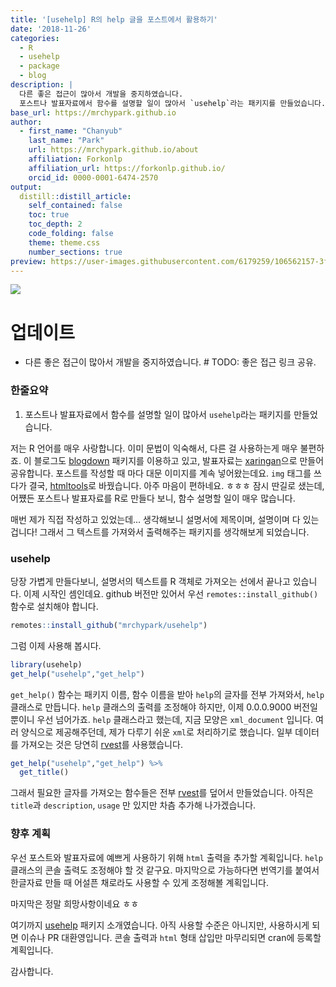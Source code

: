 ```yaml
---
title: '[usehelp] R의 help 글을 포스트에서 활용하기'
date: '2018-11-26'
categories:
  - R
  - usehelp
  - package
  - blog
description: |
  다른 좋은 접근이 많아서 개발을 중지하였습니다. 
  포스트나 발표자료에서 함수를 설명할 일이 많아서 `usehelp`라는 패키지를 만들었습니다.
base_url: https://mrchypark.github.io
author:
  - first_name: "Chanyub"
    last_name: "Park"
    url: https://mrchypark.github.io/about
    affiliation: Forkonlp
    affiliation_url: https://forkonlp.github.io/
    orcid_id: 0000-0001-6474-2570
output:
  distill::distill_article:
    self_contained: false
    toc: true
    toc_depth: 2
    code_folding: false
    theme: theme.css
    number_sections: true
preview: https://user-images.githubusercontent.com/6179259/106562157-3fbb1d00-656d-11eb-8c40-6740e14ecc1f.png
---
```


<img src="https://user-images.githubusercontent.com/6179259/106562157-3fbb1d00-656d-11eb-8c40-6740e14ecc1f.png" wigth=100%>

# 업데이트

* 다른 좋은 접근이 많아서 개발을 중지하였습니다.
# TODO: 좋은 접근 링크 공유.

### 한줄요약

1. 포스트나 발표자료에서 함수를 설명할 일이 많아서 `usehelp`라는 패키지를 만들었습니다.

저는 R 언어를 매우 사랑합니다.
이미 문법이 익숙해서, 다른 걸 사용하는게 매우 불편하죠.
이 블로그도 [blogdown][blogdown] 패키지를 이용하고 있고, 발표자료는 [xaringan][xaringan]으로 만들어 공유합니다.
포스트를 작성할 때 마다 대문 이미지를 계속 넣어왔는데요.
`img` 태그를 쓰다가 결국, [htmltools][htmltools]로 바꿨습니다.
아주 마음이 편하네요. ㅎㅎㅎ
잠시 딴길로 샜는데, 어쩄든 포스트나 발표자료를 R로 만들다 보니, 함수 설명할 일이 매우 많습니다.

매번 제가 직접 작성하고 있었는데...
생각해보니 설명서에 제목이며, 설명이며 다 있는 겁니다!
그래서 그 텍스트를 가져와서 출력해주는 패키지를 생각해보게 되었습니다.

### usehelp

당장 가볍게 만들다보니, 설명서의 텍스트를 R 객체로 가져오는 선에서 끝나고 있습니다.
이제 시작인 셈인데요.
github 버전만 있어서 우선 `remotes::install_github()` 함수로 설치해야 합니다.

```r
remotes::install_github("mrchypark/usehelp")
```

그럼 이제 사용해 봅시다.


```r
library(usehelp)
get_help("usehelp","get_help")
```

`get_help()` 함수는 패키지 이름, 함수 이름을 받아 `help`의 글자를 전부 가져와서, `help` 클래스로 만듭니다.
`help` 클래스의 출력를 조정해야 하지만, 이제 0.0.0.9000 버전일 뿐이니 우선 넘어가죠.
`help` 클래스라고 했는데, 지금 모양은 `xml_document` 입니다.
여러 양식으로 제공해주던데, 제가 다루기 쉬운 `xml`로 처리하기로 했습니다.
일부 데이터를 가져오는 것은 당연히 [rvest][rvest]를 사용했습니다.

```r
get_help("usehelp","get_help") %>% 
  get_title()
```

그래서 필요한 글자를 가져오는 함수들은 전부 [rvest][rvest]를 덮어서 만들었습니다.
아직은 `title`과 `description`, `usage` 만 있지만 차츰 추가해 나가겠습니다.

### 향후 계획

우선 포스트와 발표자료에 예쁘게 사용하기 위해 `html` 출력을 추가할 계획입니다.
`help` 클래스의 콘솔 출력도 조정해야 할 것 같구요.
마지막으로 가능하다면 번역기를 붙여서 한글자료 만들 때 어설픈 채로라도 사용할 수 있게 조정해볼 계획입니다.

마지막은 정말 희망사항이네요 ㅎㅎ

여기까지 [usehelp][usehelp] 패키지 소개였습니다.
아직 사용할 수준은 아니지만, 사용하시게 되면 이슈나 PR 대환영입니다.
콘솔 출력과 `html` 형태 삽입만 마무리되면 cran에 등록할 계획입니다.

감사합니다.


[blogdown]: https://github.com/rstudio/blogdown
[xaringan]: https://github.com/yihui/xaringan
[htmltools]: https://github.com/rstudio/htmltools
[rvest]: https://github.com/hadley/rvest
[usehelp]: https://github.com/mrchypark/usehelp
